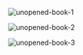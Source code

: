 
<div class="md:container md:mx-auto box-border p-8 border-0 bg-slate-50 dark:bg-slate-800">
        <figure class="shadow-2xl">
                <img 
                class="rounded-md" 
                src="/unopenedBook1.webp" 
                alt="unopened-book-1"/> 
        </figure>
</div>

<div class="md:container md:mx-auto box-border p-8 border-0 bg-slate-50 dark:bg-slate-800">
        <figure class="shadow-2xl">
                <img 
                class="rounded-md" 
                src="/unopenedBook2.webp" 
                alt="unopened-book-2"/> 
        </figure>
</div>

<div class="md:container md:mx-auto box-border p-8 border-0 bg-slate-50 dark:bg-slate-800">
        <figure class="shadow-2xl">
                <img 
                class="rounded-md" 
                src="/unopenedBook3.webp" 
                alt="unopened-book-3"/> 
        </figure>
</div>